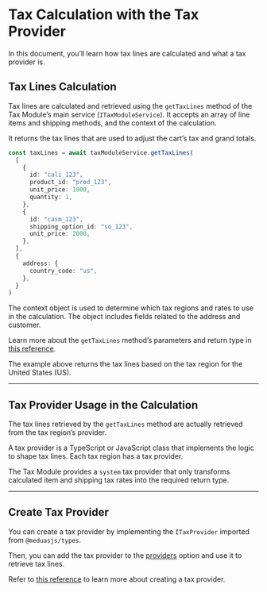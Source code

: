 # Tax Calculation with the Tax Provider

In this document, you’ll learn how tax lines are calculated and what a tax provider is.

## Tax Lines Calculation

Tax lines are calculated and retrieved using the `getTaxLines` method of the Tax Module’s main service (`ITaxModuleService`). It accepts an array of line items and shipping methods, and the context of the calculation.

It returns the tax lines that are used to adjust the cart’s tax and grand totals.

```ts
const taxLines = await taxModuleService.getTaxLines(
  [
    {
      id: "cali_123",
      product_id: "prod_123",
      unit_price: 1000,
      quantity: 1,
    },
    {
      id: "casm_123",
      shipping_option_id: "so_123",
      unit_price: 2000,
    },
  ],
  {
    address: {
      country_code: "us",
    },
  }
)
```

The context object is used to determine which tax regions and rates to use in the calculation. The object includes fields related to the address and customer.

<Note>

Learn more about the `getTaxLines` method’s parameters and return type in [this reference](../../../references/tax/ITaxModuleService/methods/tax.ITaxModuleService.getTaxLines.mdx).

</Note>

The example above returns the tax lines based on the tax region for the United States (US).

---

## Tax Provider Usage in the Calculation

The tax lines retrieved by the `getTaxLines` method are actually retrieved from the tax region’s provider.

A tax provider is a TypeScript or JavaScript class that implements the logic to shape tax lines. Each tax region has a tax provider.

The Tax Module provides a `system` tax provider that only transforms calculated item and shipping tax rates into the required return type.

---

## Create Tax Provider

You can create a tax provider by implementing the `ITaxProvider` imported from `@meduasjs/types`.

Then, you can add the tax provider to the [providers](../module-options/index.mdx#providers) option and use it to retrieve tax lines.

Refer to [this reference](../../../references/tax_provider/interfaces/tax_provider.ITaxProvider.mdx) to learn more about creating a tax provider.
